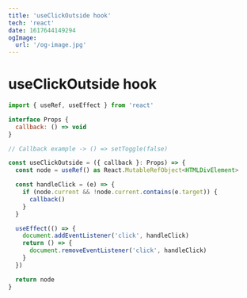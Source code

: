 ```yaml
---
title: 'useClickOutside hook'
tech: 'react'
date: 1617644149294
ogImage:
  url: '/og-image.jpg'
---
```


# useClickOutside hook

```jsx
import { useRef, useEffect } from 'react'

interface Props {
  callback: () => void
}

// Callback example -> () => setToggle(false)

const useClickOutside = ({ callback }: Props) => {
  const node = useRef() as React.MutableRefObject<HTMLDivElement>

  const handleClick = (e) => {
    if (node.current && !node.current.contains(e.target)) {
      callback()
    }
  }

  useEffect(() => {
    document.addEventListener('click', handleClick)
    return () => {
      document.removeEventListener('click', handleClick)
    }
  })

  return node
}
```
